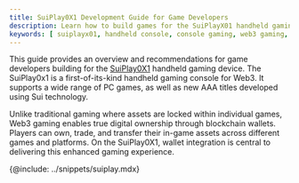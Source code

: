 ```yaml
---
title: SuiPlay0X1 Development Guide for Game Developers
description: Learn how to build games for the SuiPlayX01 handheld gaming device.
keywords: [ suiplayx01, handheld console, console gaming, web3 gaming, gamefi ]
---
```


This guide provides an overview and recommendations for game developers building for the [SuiPlay0X1](https://www.suiplay0x1.com/) handheld gaming device. The SuiPlay0x1 is a first-of-its-kind handheld gaming console for Web3. It supports a wide range of PC games, as well as new AAA titles developed using Sui technology. 

Unlike traditional gaming where assets are locked within individual games, Web3 gaming enables true digital ownership through blockchain wallets. Players can own, trade, and transfer their in-game assets across different games and platforms. On the SuiPlay0X1, wallet integration is central to delivering this enhanced gaming experience.

{@include: ../snippets/suiplay.mdx}

